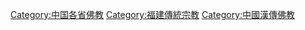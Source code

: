[[Category:中国各省佛教|Category:中国各省佛教]]
[[Category:福建傳統宗教|Category:福建傳統宗教]]
[[Category:中國漢傳佛教|Category:中國漢傳佛教]]